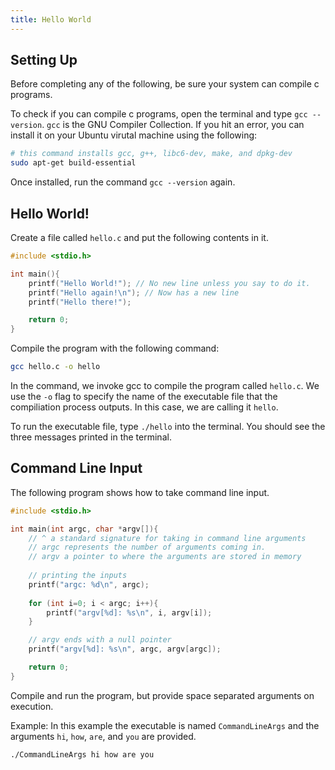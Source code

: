```yaml
---
title: Hello World
---
```


## Setting Up

Before completing any of the following, be sure your system can compile c programs. 

To check if you can compile c programs, open the terminal and type `gcc --version`. `gcc` is the GNU Compiler Collection. If you hit an error, you can install it on your Ubuntu virutal machine using the following:

```sh
# this command installs gcc, g++, libc6-dev, make, and dpkg-dev
sudo apt-get build-essential
```

Once installed, run the command `gcc --version` again.

## Hello World!

Create a file called `hello.c` and put the following contents in it.

```c
#include <stdio.h>

int main(){
    printf("Hello World!"); // No new line unless you say to do it.
    printf("Hello again!\n"); // Now has a new line
    printf("Hello there!");

    return 0;
}
```

Compile the program with the following command:

```sh
gcc hello.c -o hello
```

In the command, we invoke gcc to compile the program called `hello.c`. We use the `-o` flag to specify the name of the executable file that the compiliation process outputs. In this case, we are calling it `hello`.

To run the executable file, type `./hello` into the terminal. You should see the three messages printed in the terminal.


## Command Line Input

The following program shows how to take command line input.

```c
#include <stdio.h>

int main(int argc, char *argv[]){
    // ^ a standard signature for taking in command line arguments
    // argc represents the number of arguments coming in. 
    // argv a pointer to where the arguments are stored in memory
    
    // printing the inputs
    printf("argc: %d\n", argc);
    
    for (int i=0; i < argc; i++){
        printf("argv[%d]: %s\n", i, argv[i]);
    }

    // argv ends with a null pointer
    printf("argv[%d]: %s\n", argc, argv[argc]);

    return 0;
}
```

Compile and run the program, but provide space separated arguments on execution.

Example: In this example the executable is named `CommandLineArgs` and the arguments `hi`, `how`, `are`, and `you` are provided.
```sh
./CommandLineArgs hi how are you
```